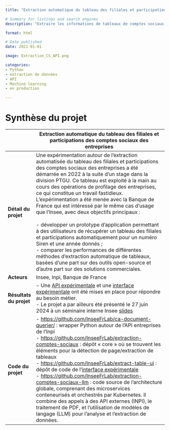 ```yaml
---
title: "Extraction automatique du tableau des filiales et participations des comptes sociaux des entreprises"

# Summary for listings and search engines
description: "Extraire les informations de tableaux de comptes sociaux, en particulier des tableaux des filiales et participations, contenus dans des images scannées mises à disposition par l’INPI via une API"

format: html

# Date published
date: 2021-01-01

image: Extraction_CS_API.png

categories: 
- Python
- extraction de données
- API
- Machine learning
- en production

---
```


# Synthèse du projet

|              | Extraction automatique du tableau des filiales et participations des comptes sociaux des entreprises                           |
|--------------|------------------------------------------------------------------------------------|
| **Détail du projet**         | Une expérimentation autour de l'extraction automatisée du tableau des filiales et participations des comptes sociaux des entreprises a été démarrée en 2022 à la suite d'un stage dans la division PTGU. Ce tableau est exploité à la main au cours des opérations de profilage des entreprises, ce qui constitue un travail fastidieux. L'expérimentation a été menée avec la Banque de France qui est intéressé par le même cas d'usage que l'Insee, avec deux objectifs principaux : <br>  <br> - développer un prototype d'application permettant à des utilisateurs de récupérer un tableau des filiales et participations automatiquement pour un numéro Siren et une année donnés ; <br> - comparer les performances de différentes méthodes d'extraction automatique de tableaux, basées d’une part sur des outils open-source et d’autre part sur des solutions commerciales.         |
| **Acteurs**                  | Insee, Inpi, Banque de France         |
| **Résultats du projet**      | - Une [API expérimentale](https://extraction-cs.lab.sspcloud.fr/docs) et une [interface expérimentale](https://extract-table-ui.lab.sspcloud.fr/) ont été mises en place pour répondre au besoin métier. <br> - Le projet a par ailleurs été présenté le 27 juin 2024 à un séminaire interne Insee [slides](https://ssplab.pages.lab.sspcloud.fr/table-extraction-evaluation/) <br>          |
| **Code du projet**           | - [https://github.com/InseeFrLab/ca-document-querier/](https://github.com/InseeFrLab/ca-document-querier/) : wrapper Python autour de l'API entreprises de l'Inpi <br> - [https://github.com/InseeFrLab/extraction-comptes-sociaux](https://github.com/InseeFrLab/extraction-comptes-sociaux) : dépôt « core » où se trouvent les éléments pour la détection de page/extraction de tableaux <br> - [https://github.com/InseeFrLab/extract-table-ui](https://github.com/InseeFrLab/extract-table-ui) : dépôt de code de l'[interface expérimentale](https://extract-table-ui.lab.sspcloud.fr/) <br> - [https://github.com/InseeFrLab/extraction-comptes-sociaux-llm](https://github.com/InseeFrLab/extraction-comptes-sociaux-llm) : code source de l'architecture globale, comprenant des microservices conteneurisés et orchestrés par Kubernetes. Il combine des appels à des API externes (INPI), le traitement de PDF, et l'utilisation de modèles de langage (LLM) pour l'analyse et l'extraction de données.       |

